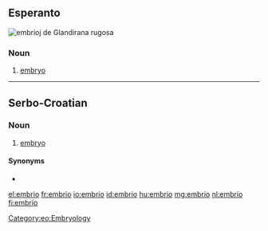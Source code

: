 ==Esperanto==
[[Image:Wrinkledfrog embryos.jpg|thumb|embrioj de ''Glandirana rugosa'']]
{{wikipedia|lang=eo}}

===Noun===
{{eo-noun}}
# [[embryo]]

[[Category:eo:Embryology]]
----

==Serbo-Croatian==

===Noun===
{{sh-noun|g=m|r|ембрио}}

# [[embryo]]

====Synonyms====
* {{l|sh|embrion}}

[[el:embrio]]
[[fr:embrio]]
[[io:embrio]]
[[id:embrio]]
[[hu:embrio]]
[[mg:embrio]]
[[nl:embrio]]
[[fi:embrio]]